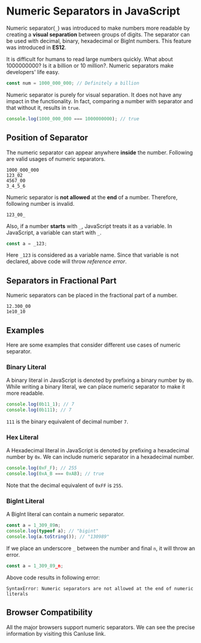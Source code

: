 
<Layout>
<SEO title="Numeric Separators in JavaScript" />
<JSLayout>

# Numeric Separators in JavaScript <Version number="12" />

Numeric separator(`_`) was introduced to make numbers more readable by creating a **visual separation** between groups of digits. The separator can be used with decimal, binary, hexadecimal or BigInt numbers. This feature was introduced in **ES12**.

It is difficult for humans to read large numbers quickly. What about 1000000000? Is it a billion or 10 million?. Numeric separators make developers' life easy.

```javascript
const num = 1000_000_000; // Definitely a billion
```

Numeric separator is purely for visual separation. It does not have any impact in the functionality. In fact, comparing a number with separator and that without it, results in `true`.

```javascript
console.log(1000_000_000 === 1000000000); // true
```

## Position of Separator

The numeric separator can appear anywhere **inside** the number. Following are valid usages of numeric separators.

```
1000_000_000
123_02
4567_00
3_4_5_6
```

Numeric separator is **not allowed** at the **end** of a number. Therefore, following number is invalid.

```
123_00_
```

Also, if a number **starts** with `_`, JavaScript treats it as a variable. In JavaScript, a variable can start with `_`.

```javascript
const a = _123;
```

Here `_123` is considered as a variable name. Since that variable is not declared, above code will throw *reference error*.

## Separators in Fractional Part

Numeric separators can be placed in the fractional part of a number.

```
12.300_00
1e10_10
```

## Examples

Here are some examples that consider different use cases of numeric separator.

### Binary Literal

A binary literal in JavaScript is denoted by prefixing a binary number by `0b`. While writing a binary literal, we can place numeric separator to make it more readable.

```javascript
console.log(0b11_1); // 7
console.log(0b111); // 7
```

`111` is the binary equivalent of decimal number `7`.

### Hex Literal

A Hexadecimal literal in JavaScript is denoted by prefixing a hexadecimal number by `0x`. We can include numeric separator in a hexadecimal number.

```javascript
console.log(0xF_F); // 255
console.log(0xA_B === 0xAB); // true
```

Note that the decimal equivalent of `0xFF` is `255`.

### BigInt Literal

A BigInt literal can contain a numeric separator.

```javascript
const a = 1_309_89n;
console.log(typeof a); // "bigint"
console.log(a.toString()); // "130989"
```

If we place an underscore `_` between the number and final `n`, it will throw an error.

```javascript
const a = 1_309_89_n;
```

Above code results in following error:
```
SyntaxError: Numeric separators are not allowed at the end of numeric literals
```

## Browser Compatibility

All the major browsers support numeric separators. We can see the precise information by visiting this <Olink link="https://caniuse.com/mdn-javascript_grammar_numeric_separators">CanIuse</Olink> link.

</JSLayout>
</Layout>
